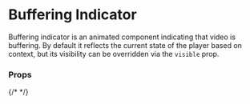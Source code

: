 
<Meta of={BufferingIndicatorStories} name="Docs" />

<Canvas of={BufferingIndicatorStories.Primary} />

# Buffering Indicator

Buffering indicator is an animated component indicating that video is buffering. By default it reflects
the current state of the player based on context, but its visibility can be overridden via the `visible` prop.

### Props

<ArgTypes of={BufferingIndicatorStories.Primary} />

{/* <Controls of={BufferingIndicatorStories.Primary} /> */}
